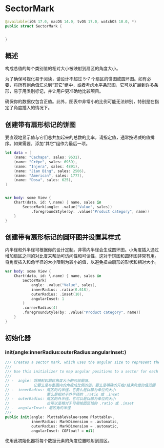 # SectorMark

<ToBePolishedAfterTranslation />

<OriginalSource
  title="SectorMark"
  url="https://developer.apple.com/documentation/charts/sectormark"
  summary="饼图或圆环图的一个部分，显示各个类别如何构成有意义的总数"
/>

```swift
@available(iOS 17.0, macOS 14.0, tvOS 17.0, watchOS 10.0, *)
public struct SectorMark {


}
```

## 概述

构成总值的每个类别值的相对大小被映射到扇区的角度大小。

为了确保可视化易于阅读，请设计不超过 5-7 个扇区的饼图或圆环图。如有必要，将所有剩余值汇总到“其它”组中，或者考虑水平条形图，它可以扩展到许多条形，易于用类别标记，并让用户更准确地比较项目。

确保你的数据仅包含正值。此外，图表中非常小的比例可能无法辨别，特别是在指定了角度插入的情况下。

## 创建带有扇形标记的饼图

要直观地显示值与它们总共加起来的总数的比率，请指定值，通常按递减的值排序。如果需要，添加“其它”组作为最后一项。

```swift
let data = [
    (name: "Cachapa", sales: 9631),
    (name: "Crêpe", sales: 6959),
    (name: "Injera", sales: 4891),
    (name: "Jian Bing", sales: 2506),
    (name: "American", sales: 1777),
    (name: "Dosa", sales: 625),
]


var body: some View {
    Chart(data, id: \.name) { name, sales in
        SectorMark(angle: .value("Value", sales))
            .foregroundStyle(by: .value("Product category", name))
    }
}
```

## 创建带有扇形标记的圆环图并设置其样式

内半径和外半径可根据你的设计定制。非零内半径会生成圆环图。小角度插入通过增加扇区之间的对比度来帮助可访问性和可读性，这对于饼图和圆环图非常有用。将角度插入和角半径的大小限制为较小的值，以避免扭曲扇形的形状和相对大小。

```swift
var body: some View {
    Chart(data, id: \.name) { name, sales in
        SectorMark(
            angle: .value("Value", sales),
            innerRadius: .ratio(0.618),
            outerRadius: .inset(10),
            angularInset: 1
        )
        .cornerRadius(4)
        .foregroundStyle(by: .value("Product category", name))
    }
}
```

## 初始化器

### init(angle:innerRadius:outerRadius:angularInset:)

```swift
/// Creates a sector mark, which uses the angular size to represent the proportion of the value to the sum of all values.
///
/// Use this initializer to map angular positions to a sector for each data element.
///
// -  angle: 将映射到扇区角度大小的可绘图值。
//           它要么是与整圆内的角度成比例的值，要么是明确的开始/结束角度的值范围
// -  innerRadius: 扇区的内半径。它要么是以磅为单位的大小
//                 要么是相对于外半径的 .ratio 或 .inset
// -  outerRadius: 扇区的外半径。它可以是以磅为单位的大小
//                 也可以是相对于可用绘图区域的 .ratio 或 .inset
// -  angularInset: 扇区角的半径
///
public init(angle: PlottableValue<some Plottable>,
            innerRadius: MarkDimension = .automatic,
            outerRadius: MarkDimension = .automatic,
            angularInset: CGFloat? = nil)
```

使用此初始化器将每个数据元素的角度位置映射到扇区。
